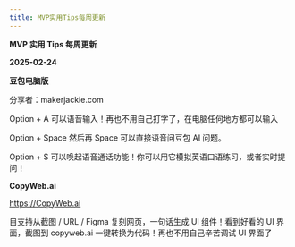 ```yaml
---
title: MVP实用Tips每周更新
---
```



**MVP 实用 Tips 每周更新**


**2025-02-24**

**豆包电脑版**

分享者：makerjackie.com

Option + A 可以语音输入！再也不用自己打字了，在电脑任何地方都可以输入

Option + Space 然后再 Space 可以直接语音问豆包 AI 问题。

Option + S 可以唤起语音通话功能！你可以用它模拟英语口语练习，或者实时提问！

**CopyWeb.ai**

https://CopyWeb.ai

目支持从截图 / URL / Figma 复刻网页，一句话生成 UI 组件！看到好看的 UI 界面，截图到 copyweb.ai 一键转换为代码！再也不用自己辛苦调试 UI 界面了



